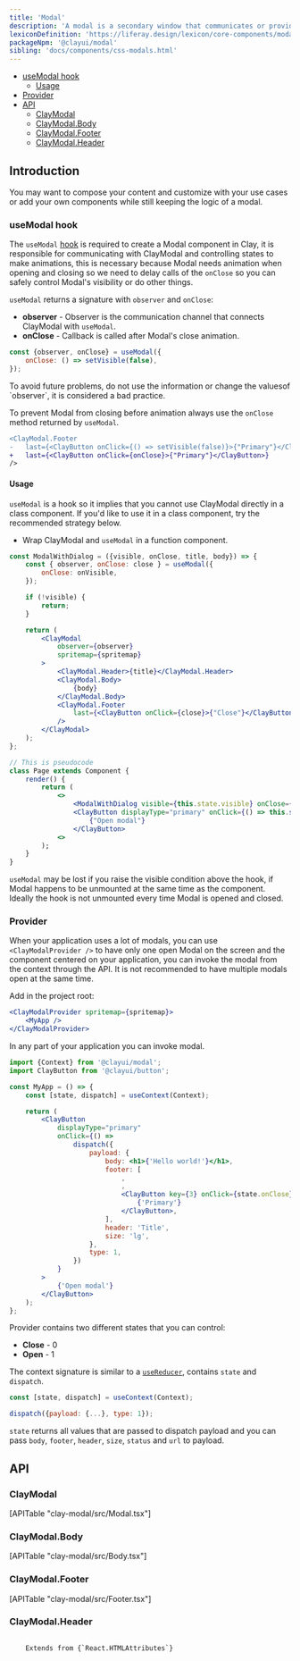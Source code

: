 ```yaml
---
title: 'Modal'
description: 'A modal is a secondary window that communicates or provides an action inside the same process.'
lexiconDefinition: 'https://liferay.design/lexicon/core-components/modals/'
packageNpm: '@clayui/modal'
sibling: 'docs/components/css-modals.html'
---
```



<div class="nav-toc-absolute">
<div class="nav-toc">

-   [useModal hook](#usemodal-hook)
    -   [Usage](#usage)
-   [Provider](#provider)
-   [API](#api)
    -   [ClayModal](#claymodal)
    -   [ClayModal.Body](#claymodal.body)
    -   [ClayModal.Footer](#claymodal.footer)
    -   [ClayModal.Header](#claymodal.header)

</div>
</div>

## Introduction

You may want to compose your content and customize with your use cases or add your own components while still keeping the logic of a modal.

<Modal />

### useModal hook

The `useModal` [hook](https://reactjs.org/docs/hooks-intro.html) is required to create a Modal component in Clay, it is responsible for communicating with ClayModal and controlling states to make animations, this is necessary because Modal needs animation when opening and closing so we need to delay calls of the `onClose` so you can safely control Modal's visibility or do other things.

`useModal` returns a signature with `observer` and `onClose`:

-   **observer** - Observer is the communication channel that connects ClayModal with `useModal`.
-   **onClose** - Callback is called after Modal's close animation.

```jsx
const {observer, onClose} = useModal({
	onClose: () => setVisible(false),
});
```

<div class="clay-site-alert alert alert-warning">
	To avoid future problems, do not use the information or change the values
	​​of `observer`, it is considered a bad practice.
</div>

To prevent Modal from closing before animation always use the `onClose` method returned by `useModal`.

```diff
<ClayModal.Footer
-   last={<ClayButton onClick={() => setVisible(false)}>{"Primary"}</ClayButton>}
+   last={<ClayButton onClick={onClose}>{"Primary"}</ClayButton>}
/>
```

#### Usage

`useModal` is a hook so it implies that you cannot use ClayModal directly in a class component. If you'd like to use it in a class component, try the recommended strategy below.

-   Wrap ClayModal and `useModal` in a function component.

```jsx
const ModalWithDialog = ({visible, onClose, title, body}) => {
    const { observer, onClose: close } = useModal({
        onClose: onVisible,
    });

    if (!visible) {
        return;
    }

    return (
        <ClayModal
            observer={observer}
            spritemap={spritemap}
        >
            <ClayModal.Header>{title}</ClayModal.Header>
            <ClayModal.Body>
                {body}
            </ClayModal.Body>
            <ClayModal.Footer
                last={<ClayButton onClick={close}>{"Close"}</ClayButton>}
            />
        </ClayModal>
    );
};

// This is pseudocode
class Page extends Component {
    render() {
        return (
            <>
                <ModalWithDialog visible={this.state.visible} onClose={() => this.setVisible(false)} title={...} body={...} />
                <ClayButton displayType="primary" onClick={() => this.setVisible(true)}>
                    {"Open modal"}
                </ClayButton>
            <>
        );
    }
}
```

`useModal` may be lost if you raise the visible condition above the hook, if Modal happens to be unmounted at the same time as the component. Ideally the hook is not unmounted every time Modal is opened and closed.

### Provider

When your application uses a lot of modals, you can use `<ClayModalProvider />` to have only one open Modal on the screen and the component centered on your application, you can invoke the modal from the context through the API. It is not recommended to have multiple modals open at the same time.

Add in the project root:

```jsx
<ClayModalProvider spritemap={spritemap}>
	<MyApp />
</ClayModalProvider>
```

In any part of your application you can invoke modal.

```jsx
import {Context} from '@clayui/modal';
import ClayButton from '@clayui/button';

const MyApp = () => {
	const [state, dispatch] = useContext(Context);

	return (
		<ClayButton
			displayType="primary"
			onClick={() =>
				dispatch({
					payload: {
						body: <h1>{'Hello world!'}</h1>,
						footer: [
							,
							,
							<ClayButton key={3} onClick={state.onClose}>
								{'Primary'}
							</ClayButton>,
						],
						header: 'Title',
						size: 'lg',
					},
					type: 1,
				})
			}
		>
			{'Open modal'}
		</ClayButton>
	);
};
```

Provider contains two different states that you can control:

-   **Close** - 0
-   **Open** - 1

The context signature is similar to a [`useReducer`](https://reactjs.org/docs/hooks-reference.html#usereducer), contains `state` and `dispatch`.

```js
const [state, dispatch] = useContext(Context);

dispatch({payload: {...}, type: 1});
```

`state` returns all values that are passed to dispatch payload and you can pass `body`, `footer`, `header`, `size`, `status` and `url` to payload.

## API

### ClayModal

<div>[APITable "clay-modal/src/Modal.tsx"]</div>

### ClayModal.Body

<div>[APITable "clay-modal/src/Body.tsx"]</div>

### ClayModal.Footer

<div>[APITable "clay-modal/src/Footer.tsx"]</div>

### ClayModal.Header

<code class="list-api-item-type">
	Extends from {`React.HTMLAttributes<HTMLDivElement>`}
</code>

